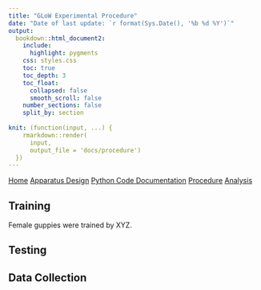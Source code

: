 ```yaml
---
title: "GLoW Experimental Procedure"
date: "Date of last update: `r format(Sys.Date(), '%b %d %Y')`"
output:
  bookdown::html_document2:
    include:
      highlight: pygments
    css: styles.css
    toc: true
    toc_depth: 3
    toc_float: 
      collapsed: false
      smooth_scroll: false
    number_sections: false
    split_by: section
    
knit: (function(input, ...) {
    rmarkdown::render(
      input,
      output_file = 'docs/procedure')
  })
---
```


<div class="topnav">
  <a href="index.html">Home</a>
   <a href="apparatus-setup.html">Apparatus Design</a>
   <a href="python-code-documentation.html">Python Code Documentation</a>
  <a class="active" href="procedure.html">Procedure</a>
    <a href="analysis.html">Analysis</a>
</div>

## Training

Female guppies were trained by XYZ.

## Testing

## Data Collection

<div class="tocify-extend-page" data-unique="tocify-extend-page" style="height: 0;"></div>